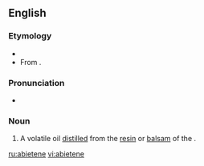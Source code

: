 ==English==

===Etymology===
* {{suffix|abietic|ene|lang=en}}
* From {{etyl|la|en}} {{m|la|abies||silver fir (tree)}}.

===Pronunciation===
* {{a|US}} {{IPA|/ˈæb.i.əˌtin/|lang=en}}

===Noun===
{{en-noun}}

# {{lb|en|organic chemistry}} A volatile oil [[distilled]] from the [[resin]] or [[balsam]] of the {{vern|nut pine}} {{taxlink|Pinus sabiniana|species|noshow=1|ver=170117}}.

[[ru:abietene]]
[[vi:abietene]]